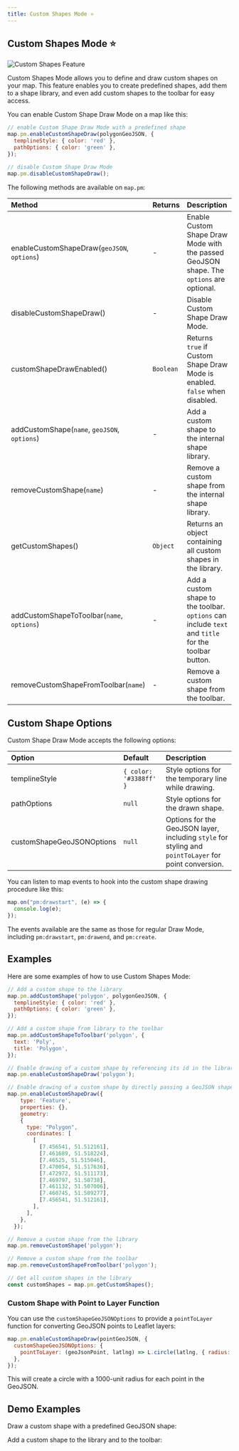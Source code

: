 ```yaml
---
title: Custom Shapes Mode ⭐
---
```


## Custom Shapes Mode ⭐

![Custom Shapes Feature](https://geoman-static.onrender.com/assets/custom-shapes.gif)

Custom Shapes Mode allows you to define and draw custom shapes on your map. This feature enables you to create predefined shapes, add them to a shape library, and even add custom shapes to the toolbar for easy access.

You can enable Custom Shape Draw Mode on a map like this:

```js
// enable Custom Shape Draw Mode with a predefined shape
map.pm.enableCustomShapeDraw(polygonGeoJSON, {
  templineStyle: { color: 'red' },
  pathOptions: { color: 'green' },
});

// disable Custom Shape Draw Mode
map.pm.disableCustomShapeDraw();
```

The following methods are available on `map.pm`:

| Method                                       | Returns   | Description                                                                                                |
| :------------------------------------------- | :-------- | :--------------------------------------------------------------------------------------------------------- |
| enableCustomShapeDraw(`geoJSON`, `options`)  | -         | Enable Custom Shape Draw Mode with the passed GeoJSON shape. The `options` are optional.                   |
| disableCustomShapeDraw()                     | -         | Disable Custom Shape Draw Mode.                                                                            |
| customShapeDrawEnabled()                     | `Boolean` | Returns `true` if Custom Shape Draw Mode is enabled. `false` when disabled.                                |
| addCustomShape(`name`, `geoJSON`, `options`) | -         | Add a custom shape to the internal shape library.                                                          |
| removeCustomShape(`name`)                    | -         | Remove a custom shape from the internal shape library.                                                     |
| getCustomShapes()                            | `Object`  | Returns an object containing all custom shapes in the library.                                             |
| addCustomShapeToToolbar(`name`, `options`)   | -         | Add a custom shape to the toolbar. `options` can include `text` and `title` for the toolbar button.        |
| removeCustomShapeFromToolbar(`name`)         | -         | Remove a custom shape from the toolbar.                                                                    |

## Custom Shape Options

Custom Shape Draw Mode accepts the following options:

| Option                      | Default                | Description                                                                                           |
| :-------------------------- | :--------------------- | :---------------------------------------------------------------------------------------------------- |
| templineStyle               | `{ color: '#3388ff' }` | Style options for the temporary line while drawing.                                                   |
| pathOptions                 | `null`                 | Style options for the drawn shape.                                                                    |
| customShapeGeoJSONOptions   | `null`                 | Options for the GeoJSON layer, including `style` for styling and `pointToLayer` for point conversion. |

You can listen to map events to hook into the custom shape drawing procedure like this:

```js
map.on("pm:drawstart", (e) => {
  console.log(e);
});
```

The events available are the same as those for regular Draw Mode, including `pm:drawstart`, `pm:drawend`, and `pm:create`.

## Examples

Here are some examples of how to use Custom Shapes Mode:

```js
// Add a custom shape to the library
map.pm.addCustomShape('polygon', polygonGeoJSON, {
  templineStyle: { color: 'red' },
  pathOptions: { color: 'green' },
});

// Add a custom shape from library to the toolbar
map.pm.addCustomShapeToToolbar('polygon', {
  text: 'Poly',
  title: 'Polygon',
});

// Enable drawing of a custom shape by referencing its id in the library
map.pm.enableCustomShapeDraw('polygon');

// Enable drawing of a custom shape by directly passing a GeoJSON shape
map.pm.enableCustomShapeDraw({
    type: 'Feature',
    properties: {},
    geometry: 
    {
      type: "Polygon",
      coordinates: [
        [
          [7.456541, 51.512161],
          [7.461689, 51.518224],
          [7.46525, 51.515046],
          [7.470054, 51.517636],
          [7.472972, 51.511173],
          [7.469797, 51.50738],
          [7.461132, 51.507006],
          [7.460745, 51.509277],
          [7.456541, 51.512161],
        ],
      ],
    },
  });

// Remove a custom shape from the library
map.pm.removeCustomShape('polygon');

// Remove a custom shape from the toolbar
map.pm.removeCustomShapeFromToolbar('polygon');

// Get all custom shapes in the library
const customShapes = map.pm.getCustomShapes();
```

### Custom Shape with Point to Layer Function

You can use the `customShapeGeoJSONOptions` to provide a `pointToLayer` function for converting GeoJSON points to Leaflet layers:

```js
map.pm.enableCustomShapeDraw(pointGeoJSON, {
  customShapeGeoJSONOptions: { 
    pointToLayer: (geoJsonPoint, latlng) => L.circle(latlng, { radius: 1000 })
  },
});
```

This will create a circle with a 1000-unit radius for each point in the GeoJSON.

## Demo Examples


Draw a custom shape with a predefined GeoJSON shape:
<CustomShapes />

Add a custom shape to the library and to the toolbar:

<CustomShapes init='toolbar' />